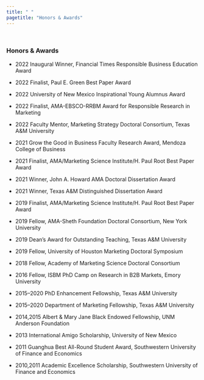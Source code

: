```yaml
---
title: " "
pagetitle: "Honors & Awards"
---
```

<p>&nbsp;</p>

### Honors & Awards

-  2022	 Inaugural Winner, Financial Times Responsible Business Education Award

-  2022	 Finalist, Paul E. Green Best Paper Award 

-  2022	 University of New Mexico Inspirational Young Alumnus Award 
-  2022	 Finalist, AMA-EBSCO-RRBM Award for Responsible Research in Marketing
-  2022	 Faculty Mentor, Marketing Strategy Doctoral Consortium, Texas A&M University
-  2021	 Grow the Good in Business Faculty Research Award, Mendoza College of Business
-  2021	 Finalist, AMA/Marketing Science Institute/H. Paul Root Best Paper Award 

-  2021	 Winner, John A. Howard AMA Doctoral Dissertation Award
-  2021	 Winner, Texas A&M Distinguished Dissertation Award
-  2019	 Finalist, AMA/Marketing Science Institute/H. Paul Root Best Paper Award
-  2019	 Fellow, AMA-Sheth Foundation Doctoral Consortium, New York University 
-  2019	 Dean’s Award for Outstanding Teaching, Texas A&M University 
-  2019	 Fellow, University of Houston Marketing Doctoral Symposium
-  2018	 Fellow, Academy of Marketing Science Doctoral Consortium
-  2016	 Fellow, ISBM PhD Camp on Research in B2B Markets, Emory University
-  2015–2020	 PhD Enhancement Fellowship, Texas A&M University
-  2015–2020	 Department of Marketing Fellowship, Texas A&M University
-  2014,2015	 Albert & Mary Jane Black Endowed Fellowship, UNM Anderson Foundation
-  2013	 International Amigo Scholarship, University of New Mexico                                               
-  2011  Guanghua Best All-Round Student Award, Southwestern University of Finance and Economics                     
-  2010,2011	 Academic Excellence Scholarship, Southwestern University of Finance and Economics





